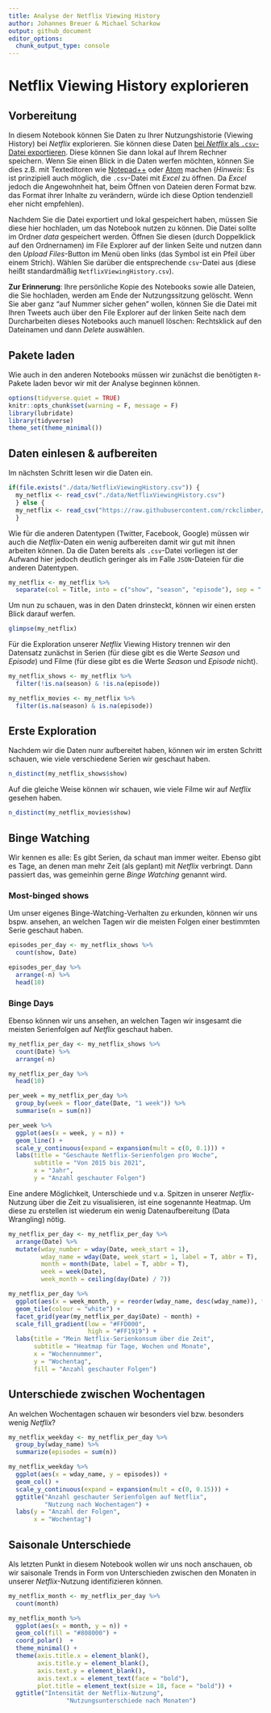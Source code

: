 ```yaml
---
title: Analyse der Netflix Viewing History
author: Johannes Breuer & Michael Scharkow
output: github_document
editor_options: 
  chunk_output_type: console
---
```


# Netflix Viewing History explorieren

## Vorbereitung

In diesem Notebook können Sie Daten zu Ihrer Nutzungshistorie (Viewing History) bei *Netflix* explorieren. Sie können diese Daten [bei *Netflix* als `.csv`-Datei exportieren](https://www.netflix.com/viewingactivity). Diese können Sie dann lokal auf Ihrem Rechner speichern. Wenn Sie einen Blick in die Daten werfen möchten, können Sie dies z.B. mit Texteditoren wie [Notepad++](https://notepad-plus-plus.org/) oder [Atom](https://atom.io/) machen (*Hinweis*: Es ist prinzipiell auch möglich, die `.csv`-Datei mit *Excel* zu öffnen. Da *Excel* jedoch die Angewohnheit hat, beim Öffnen von Dateien deren Format bzw. das Format ihrer Inhalte zu verändern, würde ich diese Option tendenziell eher nicht empfehlen).

Nachdem Sie die Datei exportiert und lokal gespeichert haben, müssen Sie diese hier hochladen, um das Notebook nutzen zu können. Die Datei sollte im Ordner *data* gespeichert werden. Öffnen Sie diesen (durch Doppelklick auf den Ordnernamen) im File Explorer auf der linken Seite und nutzen dann den *Upload Files*-Button im Menü oben links (das Symbol ist ein Pfeil über einem Strich). Wählen Sie darüber die entsprechende `csv`-Datei aus (diese heißt standardmäßig `NetflixViewingHistory.csv`).

**Zur Erinnerung**: Ihre persönliche Kopie des Notebooks sowie alle Dateien, die Sie hochladen, werden am Ende der Nutzungssitzung gelöscht. Wenn Sie aber ganz "auf Nummer sicher gehen" wollen, können Sie die Datei mit Ihren Tweets auch über den File Explorer auf der linken Seite nach dem Durcharbeiten dieses Notebooks auch manuell löschen: Rechtsklick auf den Dateinamen und dann *Delete* auswählen.

## Pakete laden

Wie auch in den anderen Notebooks müssen wir zunächst die benötigten `R`-Pakete laden bevor wir mit der Analyse beginnen können.

```r
options(tidyverse.quiet = TRUE)
knitr::opts_chunk$set(warning = F, message = F)
library(lubridate)
library(tidyverse)
theme_set(theme_minimal())
```

## Daten einlesen & aufbereiten

Im nächsten Schritt lesen wir die Daten ein.

```r
if(file.exists("./data/NetflixViewingHistory.csv")) {
  my_netflix <- read_csv("./data/NetflixViewingHistory.csv")
  } else {
  my_netflix <- read_csv("https://raw.githubusercontent.com/rckclimber/analysing-netflix-viewing-history/master/plots/g-NetflixViewingHistory.csv")  
  }
```


Wie für die anderen Datentypen (Twitter, Facebook, Google) müssen wir auch die *Netflix*-Daten ein wenig aufbereiten damit wir gut mit ihnen arbeiten können. Da die Daten bereits als `.csv`-Datei vorliegen ist der Aufwand hier jedoch deutlich geringer als im Falle `JSON`-Dateien für die anderen Datentypen.

```r
my_netflix <- my_netflix %>% 
  separate(col = Title, into = c("show", "season", "episode"), sep = ": ")
```

Um nun zu schauen, was in den Daten drinsteckt, können wir einen ersten Blick darauf werfen.

```r
glimpse(my_netflix)
```

Für die Exploration unserer *Netflix* Viewing History trennen wir den Datensatz zunächst in Serien (für diese gibt es die Werte *Season* und *Episode*) und Filme (für diese gibt es die Werte *Season* und *Episode* nicht).

```r
my_netflix_shows <- my_netflix %>% 
  filter(!is.na(season) & !is.na(episode))

my_netflix_movies <- my_netflix %>% 
  filter(is.na(season) & is.na(episode))
```

## Erste Exploration

Nachdem wir die Daten nunr aufbereitet haben, können wir im ersten Schritt schauen, wie viele verschiedene Serien wir geschaut haben.

```r
n_distinct(my_netflix_shows$show)
```

Auf die gleiche Weise können wir schauen, wie viele Filme wir auf *Netflix* gesehen haben.

```r
n_distinct(my_netflix_movies$show)
```

## Binge Watching

Wir kennen es alle: Es gibt Serien, da schaut man immer weiter. Ebenso gibt es Tage, an denen man mehr Zeit (als geplant) mit *Netflix* verbringt. Dann passiert das, was gemeinhin gerne *Binge Watching* genannt wird.

### Most-binged shows

Um unser eigenes Binge-Watching-Verhalten zu erkunden, können wir uns bspw. ansehen, an welchen Tagen wir die meisten Folgen einer bestimmten Serie geschaut haben.

```r
episodes_per_day <- my_netflix_shows %>% 
  count(show, Date)

episodes_per_day %>% 
  arrange(-n) %>%
  head(10)
```

### Binge Days

Ebenso können wir uns ansehen, an welchen Tagen wir insgesamt die meisten Serienfolgen auf *Netflix* geschaut haben.

```r
my_netflix_per_day <- my_netflix_shows %>% 
  count(Date) %>% 
  arrange(-n)

my_netflix_per_day %>% 
  head(10)

per_week = my_netflix_per_day %>%
  group_by(week = floor_date(Date, "1 week")) %>% 
  summarise(n = sum(n)) 

per_week %>% 
  ggplot(aes(x = week, y = n)) +
  geom_line() +
  scale_y_continuous(expand = expansion(mult = c(0, 0.1))) +
  labs(title = "Geschaute Netflix-Serienfolgen pro Woche",
       subtitle = "Von 2015 bis 2021",
       x = "Jahr",
       y = "Anzahl geschauter Folgen")
```

Eine andere Möglichkeit, Unterschiede und v.a. Spitzen in unserer *Netflix*-Nutzung über die Zeit zu visualisieren, ist eine sogenannte Heatmap. Um diese zu erstellen ist wiederum ein wenig Datenaufbereitung (Data Wrangling) nötig.

```r
my_netflix_per_day <- my_netflix_per_day %>% 
  arrange(Date) %>% 
  mutate(wday_number = wday(Date, week_start = 1),
         wday_name = wday(Date, week_start = 1, label = T, abbr = T),
         month = month(Date, label = T, abbr = T),
         week = week(Date),
         week_month = ceiling(day(Date) / 7))

my_netflix_per_day %>% 
  ggplot(aes(x = week_month, y = reorder(wday_name, desc(wday_name)), fill = n)) + 
  geom_tile(colour = "white") + 
  facet_grid(year(my_netflix_per_day$Date) ~ month) + 
  scale_fill_gradient(low = "#FFD000",
                      high = "#FF1919") +
  labs(title = "Mein Netflix-Serienkonsum über die Zeit",
       subtitle = "Heatmap für Tage, Wochen und Monate",
       x = "Wochennummer",
       y = "Wochentag",
       fill = "Anzahl geschauter Folgen")
```

## Unterschiede zwischen Wochentagen

An welchen Wochentagen schauen wir besonders viel bzw. besonders wenig *Netflix*?

```r
my_netflix_weekday <- my_netflix_per_day %>%
  group_by(wday_name) %>% 
  summarize(episodes = sum(n))

my_netflix_weekday %>% 
  ggplot(aes(x = wday_name, y = episodes)) +
  geom_col() +
  scale_y_continuous(expand = expansion(mult = c(0, 0.15))) +
  ggtitle("Anzahl geschauter Serienfolgen auf Netflix",
          "Nutzung nach Wochentagen") +
  labs(y = "Anzahl der Folgen",
       x = "Wochentag")
```

## Saisonale Unterschiede

Als letzten Punkt in diesem Notebook wollen wir uns noch anschauen, ob wir saisonale Trends in Form von Unterschieden zwischen den Monaten in unserer *Netflix*-Nutzung identifizieren können.

```r
my_netflix_month <- my_netflix_per_day %>%
  count(month)

my_netflix_month %>% 
  ggplot(aes(x = month, y = n)) +
  geom_col(fill = "#808000") +
  coord_polar()  +
  theme_minimal() +
  theme(axis.title.x = element_blank(),
        axis.title.y = element_blank(),
        axis.text.y = element_blank(),
        axis.text.x = element_text(face = "bold"),
        plot.title = element_text(size = 18, face = "bold")) +
  ggtitle("Intensität der Netflix-Nutzung",
                "Nutzungsunterschiede nach Monaten")
```

